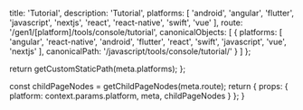
  title: 'Tutorial',
  description: 'Tutorial',
  platforms: [
    'android',
    'angular',
    'flutter',
    'javascript',
    'nextjs',
    'react',
    'react-native',
    'swift',
    'vue'
  ],
  route: '/gen1/[platform]/tools/console/tutorial',
  canonicalObjects: [
    {
      platforms: [
        'angular',
        'react-native',
        'android',
        'flutter',
        'react',
        'swift',
        'javascript',
        'vue',
        'nextjs'
      ],
      canonicalPath: '/javascript/tools/console/tutorial/'
    }
  ]
};

  return getCustomStaticPath(meta.platforms);
};

  const childPageNodes = getChildPageNodes(meta.route);
  return {
    props: {
      platform: context.params.platform,
      meta,
      childPageNodes
    }
  };
}

<Overview childPageNodes={props.childPageNodes} />
